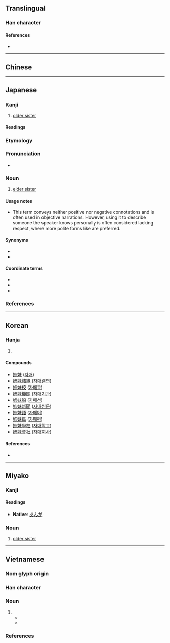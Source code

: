 {{also|姊|姐}}
{{character info}}
==Translingual==
{{stroke order|strokes=8}}

===Han character===
{{Han char|rn=38|rad=女|as=05|sn=8|four=|canj=VJB,VYLB|ids=⿰女巿 <small>(GH)</small>,⿰女市 <small>(TJKV)</small>}}

====References====
* {{Han ref|kx=0258.140|dkj=06165|dj=0523.210|hdz=21029.160|uh=59C9|ud=22985}}

----

==Chinese==
{{zh-see|姊|v}}

----

==Japanese==

===Kanji===
{{ja-kanji|grade=2|rs=女05}}

# [[older sister]]

====Readings====
{{ja-readings
|goon=し
|kanon=し
|kun=あね-, え, ねえ
}}

===Etymology===
{{ja-kanjitab|あね|yomi=k|alt=姐}}
{{rfe|ja}}

===Pronunciation===
* {{ja-pron|あね|y=k|acc=0|acc_ref=NHK}}

===Noun===
{{ja-noun|あね}}

# [[elder sister]]

====Usage notes====
* This term conveys neither positive nor negative connotations and is often used in objective narrations. However, using it to describe someone the speaker knows personally is often considered lacking respect, where more polite forms like {{ja-r|お姉さん|おねえさん}} are preferred.

====Synonyms====
* {{ja-r|お姉さん|おねえさん}}
* {{ja-r|お姉ちゃん|おねえちゃん}}

====Coordinate terms====
* {{ja-r|兄|あに|elder brother}}
* {{ja-r|弟|おとうと|younger brother}}
* {{ja-r|妹|いもうと|younger sister}}

===References===
<references/>

{{c|ja|Female family members|sort=あね}}

----

==Korean==

===Hanja===
{{ko-hanja/new|손윗누이|자}}

# {{rfdef|ko|sort=女05}}

====Compounds====
{{top3}}
* [[姉妹]] ([[자매]])
* [[姉妹結緣]] ([[자매결연]])
* [[姉妹校]] ([[자매교]])
* [[姉妹機關]] ([[자매기관]])
* [[姉妹船]] ([[자매선]])
* [[姉妹新聞]] ([[자매신문]])
* [[姉妹語]] ([[자매어]])
* [[姉妹篇]] ([[자매편]])
* [[姉妹學校]] ([[자매학교]])
* [[姉妹會社]] ([[자매회사]])
{{bottom}}

====References====
* {{Hanja ref|nav=11063}}

----

==Miyako==

===Kanji===
{{head|mvi|Han character}}

====Readings====
* '''Native''': [[あんが]]

===Noun===
{{head|mvi|noun|hiragana|あんが|romaji|anga|sort=あんが}}

# [[older sister]]

{{c|mvi|Family|Female}}

----

==Vietnamese==

===Nom glyph origin===
{{Han compound|女#Vietnamese|市#Vietnamese|tr1={{vi-l|nữ}}|t1=[[woman]]|tr2={{vi-l|thị}}|c1=s|c2=p|ls=psc}}

===Han character===
{{vi-readings|rs=女05
|nom=chị-gdhn;tdcndg
|hanviet=tỷ-gdhn;tvctdhv;hvttd}}

===Noun===
# {{nom form of|chị|elder sister, ''corresponding pronoun''}}
#* {{RQ:Nguyen Du TK 1870|line=16|passage={{vi-ruby|翠翹羅姉㛪羅翠雲|Thuý Kiều là '''chị''' em là Thuý Vân.}}|translation=Kiều Thuý was the '''elder sister'''; Vân Thuý, the younger.}}
#* {{RQ:Ho Xuan Huong t. Balaban|id=17|poem=Đề tranh tố nữ ({{lang|vi|題幀素女}})|trans-poem=On a Portrait of Two Beauties|pages=50-51|passage={{vi-ruby|姉拱𦎡𦓡㛪拱𦎡|Chị cũng xinh mà em cũng xinh}}|t='''Big''' and little sister, equally lovely.}}

===References===
<references />